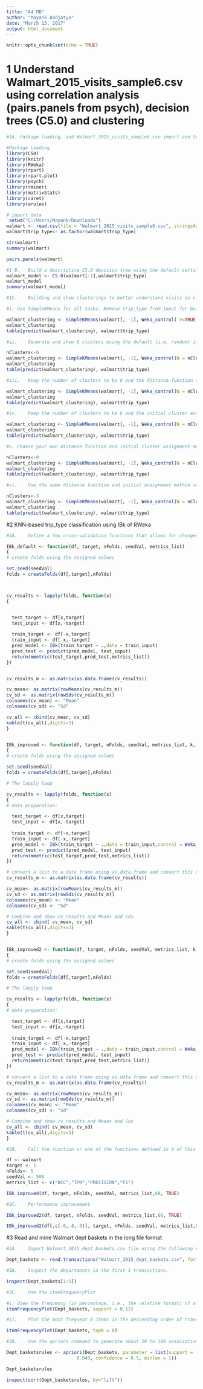 ---
title: "A4_MB"
author: "Mayank Badjatya"
date: "March 13, 2017"
output: html_document
---

```{r setup, include=FALSE}
knitr::opts_chunk$set(echo = TRUE)
```


# 1  Understand Walmart_2015_visits_sample6.csv using correlation analysis (pairs.panels from psych), decision trees (C5.0) and clustering 
```{r  Understand Walmart_2015_visits_sample6.csv using correlation analysis (pairs.panels from psych), decision trees (C5.0) and clustering }

#1A. Package loading, and Walmart_2015_visits_sample6.csv import and transformation. Show the overall structure of the input file. Transform factor variables, and show summary of the input data file. Use pairs.panels to exam variable distributions and correlations.

#Package Loading
library(C50)
library(knitr)
library(RWeka)
library(rpart)
library(rpart.plot)
library(psych)
library(rminer)
library(matrixStats)
library(caret)
library(arules)

# import data
 setwd("C:/Users/Mayank/Downloads")
walmart <- read.csv(file = "Walmart_2015_visits_sample6.csv", stringsAsFactors = TRUE)
walmart$trip_type<- as.factor(walmart$trip_type)

str(walmart)
summary(walmart)

pairs.panels(walmart)

#1 B.	Build a descriptive C5.0 decision tree using the default setting and the whole data set (trip_type is the target  variable). Show summary of the model to see the tree and the in-sample confusion matrix.
walmart_model <- C5.0(walmart[-1],walmart$trip_type)
walmart_model
summary(walmart_model)

#1C.	Building and show clusterings to better understand visits in clusters of similar visits 

#i.	Use SimpleKMeans for all tasks. Remove trip_type from input for building clusters. Show the standard deviations in addition to the centroids of the clusters.

walmart_clustering <- SimpleKMeans(walmart[, -1], Weka_control( V=TRUE))
walmart_clustering
table(predict(walmart_clustering), walmart$trip_type)

#ii.	Generate and show 6 clusters using the default (i.e. random) initial cluster assignment and the default distance function (Euclidean). 

nClusters<-6
walmart_clustering <- SimpleKMeans(walmart[, -1], Weka_control(N = nClusters, A="weka.core.EuclideanDistance", V=TRUE))
walmart_clustering
table(predict(walmart_clustering), walmart$trip_type)

#iii.	Keep the number of clusters to be 6 and the distance function to be Euclidean, change the initial cluster assignment method to the Kmeans++ method. Regenerate and show the clustering 

walmart_clustering <- SimpleKMeans(walmart[, -1], Weka_control(N = nClusters, A="weka.core.EuclideanDistance", init = 1, V=TRUE))
walmart_clustering
table(predict(walmart_clustering), walmart$trip_type)

#iv.	Keep the number of clusters to be 6 and the initial cluster assignment method to be the Kmeans++ method. the distance function to "weka.core.ManhattanDistance". Regenerate and show the clustering 

walmart_clustering <- SimpleKMeans(walmart[, -1], Weka_control(N = nClusters, A="weka.core.ManhattanDistance", init = 1, V=TRUE))
walmart_clustering
table(predict(walmart_clustering), walmart$trip_type)

#v.	Choose your own distance function and initial cluster assignment method, increase the number of clusters to 9.  Regenerate and show the clustering.

nClusters<-9
walmart_clustering <- SimpleKMeans(walmart[, -1], Weka_control(N = nClusters, A="weka.core.ManhattanDistance", init = 1, V=TRUE))
walmart_clustering
table(predict(walmart_clustering), walmart$trip_type)

#vi.	Use the same distance function and initial assignment method selected for task C.v of this chunk, change the number of clusters to 3.  Regenerate and show the clustering. 

nClusters<-3
walmart_clustering <- SimpleKMeans(walmart[, -1], Weka_control(N = nClusters, A="weka.core.ManhattanDistance", init = 1, V=TRUE))
walmart_clustering
table(predict(walmart_clustering), walmart$trip_type)
```

#2 KNN-based trip_type classification using IBk of RWeka
```{r KNN-based trip_type classification using IBk of RWeka}

#2A.	Define a few cross-validation functions that allows for changes in IBk's parameters - K, X, I and/or F. 

IBk_default <- function(df, target, nFolds, seedVal, metrics_list)
{
# create folds using the assigned values

set.seed(seedVal)
folds = createFolds(df[,target],nFolds)



cv_results <- lapply(folds, function(x)
{ 


  test_target <- df[x,target]
  test_input <- df[x,-target]
  
  train_target <- df[-x,target]
  train_input <- df[-x,-target]
  pred_model <- IBk(train_target ~ .,data = train_input)  
  pred_test <- predict(pred_model, test_input)
  return(mmetric(test_target,pred_test,metrics_list))
})


cv_results_m <- as.matrix(as.data.frame(cv_results))

cv_mean<- as.matrix(rowMeans(cv_results_m))
cv_sd <- as.matrix(rowSds(cv_results_m))
colnames(cv_mean) <- "Mean"
colnames(cv_sd) <- "Sd"

cv_all <- cbind(cv_mean, cv_sd)
kable(t(cv_all),digits=3)
}


IBk_improved <- function(df, target, nFolds, seedVal, metrics_list, k, i)
{
# create folds using the assigned values

set.seed(seedVal)
folds = createFolds(df[,target],nFolds)

# The lapply loop

cv_results <- lapply(folds, function(x)
{ 
# data preparation:

  test_target <- df[x,target]
  test_input <- df[x,-target]
  
  train_target <- df[-x,target]
  train_input <- df[-x,-target]
  pred_model <- IBk(train_target ~ .,data = train_input,control = Weka_control(K=k, I=i, X= TRUE))  
  pred_test <- predict(pred_model, test_input)
  return(mmetric(test_target,pred_test,metrics_list))
})

# convert a list to a data frame using as.data.frame and convert this data frame to a matrix before using rowSds()
cv_results_m <- as.matrix(as.data.frame(cv_results))

cv_mean<- as.matrix(rowMeans(cv_results_m))
cv_sd <- as.matrix(rowSds(cv_results_m))
colnames(cv_mean) <- "Mean"
colnames(cv_sd) <- "Sd"

# Combine and show cv_results and Means and Sds
cv_all <- cbind( cv_mean, cv_sd)
kable(t(cv_all),digits=3)
}


IBk_improved2 <- function(df, target, nFolds, seedVal, metrics_list, k, f)
{
# create folds using the assigned values

set.seed(seedVal)
folds = createFolds(df[,target],nFolds)

# The lapply loop

cv_results <- lapply(folds, function(x)
{ 
# data preparation:

  test_target <- df[x,target]
  test_input <- df[x,-target]
  
  train_target <- df[-x,target]
  train_input <- df[-x,-target]
  pred_model <- IBk(train_target ~ .,data = train_input,control = Weka_control(K=k, F=f, X= TRUE))  
  pred_test <- predict(pred_model, test_input)
  return(mmetric(test_target,pred_test,metrics_list))
})

# convert a list to a data frame using as.data.frame and convert this data frame to a matrix before using rowSds()
cv_results_m <- as.matrix(as.data.frame(cv_results))

cv_mean<- as.matrix(rowMeans(cv_results_m))
cv_sd <- as.matrix(rowSds(cv_results_m))
colnames(cv_mean) <- "Mean"
colnames(cv_sd) <- "Sd"

# Combine and show cv_results and Means and Sds
cv_all <- cbind( cv_mean, cv_sd)
kable(t(cv_all),digits=3)
}

#2B.	Call the function or one of the functions defined in A of this chunk with the default parameter setting of IBk to set a base line out-of-sample performance of KNN-based trip_type classification. Set the number of folds to 5 or more.

df <- walmart
target <- 1
nFolds<- 5
seedVal <- 500
metrics_list <- c("ACC","TPR","PRECISION","F1")

IBk_improved(df, target, nFolds, seedVal, metrics_list,60, TRUE)

#2C.	Performance improvement

IBk_improved2(df, target, nFolds, seedVal, metrics_list,60, TRUE)

IBk_improved2(df[,c(-6,-8,-9)], target, nFolds, seedVal, metrics_list,60, TRUE)

```

#3 Read and mine Walmart dept baskets in the long file format
```{r Read and mine Walmart dept baskets in the long file format}

#3A.	Import Walmart_2015_dept_baskets.csv file using the following read.transactions() with the "single" format (for long format) and save it in a sparse matrix 

Dept_baskets <- read.transactions("Walmart_2015_dept_baskets.csv", format="single", sep = ",", cols=c("VisitNumber","DepartmentDescription"))

#3B.	Inspect the departments in the first 5 transactions.

inspect(Dept_baskets[1:5])

#3C.	Use the itemFrequencyPlot 

#i.	View the frequency (in percentage, i.e., the relative format) of all of the item (i.e. dept) sets with support = 0.12 or higher
itemFrequencyPlot(Dept_baskets, support = 0.12)

#ii.	Plot the most frequent 8 items in the descending order of transaction frequency in percentage.

itemFrequencyPlot(Dept_baskets, topN = 8)

#3D.	Use the apriori command to generate about 50 to 100 association rules from the input data.

Dept_basketsrules <- apriori(Dept_baskets, parameter = list(support =
                          0.040, confidence = 0.5, minlen = 1))

Dept_basketsrules

inspect(sort(Dept_basketsrules, by="lift"))
```



